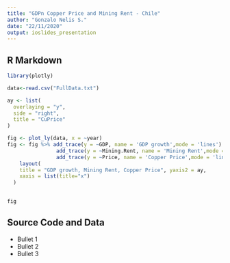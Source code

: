 ```yaml
---
title: "GDPn Copper Price and Mining Rent - Chile"
author: "Gonzalo Nelis S."
date: "22/11/2020"
output: ioslides_presentation
---
```


## R Markdown

```r
library(plotly)

data<-read.csv("FullData.txt")

ay <- list(
  overlaying = "y",
  side = "right",
  title = "CuPrice"
)

fig <- plot_ly(data, x = ~year)
fig <- fig %>% add_trace(y = ~GDP, name = 'GDP growth',mode = 'lines') %>%
                add_trace(y = ~Mining.Rent, name = 'Mining Rent',mode = 'lines') %>%
                add_trace(y = ~Price, name = 'Copper Price',mode = 'lines', yaxis = "y2") %>%
    layout(
    title = "GDP growth, Mining Rent, Copper Price", yaxis2 = ay,
    xaxis = list(title="x")
  )
    
```

```r
fig
```

## Source Code and Data

- Bullet 1
- Bullet 2
- Bullet 3





